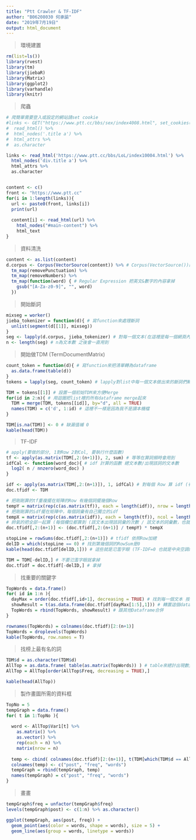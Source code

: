 ```yaml
---
title: "Ptt Crawler & TF-IDF"
author: "B06208030 何承諭"
date: "2019年7月19日"
output: html_document
---
```


> 環境建置

```r
rm(list=ls())
library(rvest)
library(tm)
library(jiebaR)
library(Matrix)
library(ggplot2)
library(varhandle)
library(knitr)
```

> 爬蟲

```r

# 爬簡單需要登入或設定的網站請set cookie
#links <- GET("https://www.ptt.cc/bbs/sex/index4008.html", set_cookies(`over18` = 1)) %>% 
#  read_html() %>%
#  html_nodes('.title a') %>%
#  html_attrs %>%
#  as.character

links <- read_html('https://www.ptt.cc/bbs/LoL/index10004.html') %>%
  html_nodes('div.title a') %>%
  html_attrs %>%
  as.character


content <- c()
front <- "https://www.ptt.cc"
for(i in 1:length(links)){
  url <- paste0(front, links[i])
  print(url)
  
  content[i] <- read_html(url) %>% 
    html_nodes("#main-content") %>%
    html_text
}

```

> 資料清洗

```r
content <- as.list(content)
d.corpus <- Corpus(VectorSource(content)) %>% # Corpus(VectorSource())的input是list
  tm_map(removePunctuation) %>%
  tm_map(removeNumbers) %>%
  tm_map(function(word) { # Regular Expression 把英文&數字的內容拿掉
    gsub("[A-Za-z0-9]", "", word)
  })
```

> 開始斷詞

```r

mixseg = worker()
jieba_tokenizer = function(d){ # 寫function來處理斷詞
  unlist(segment(d[[1]], mixseg))
}
seg <- lapply(d.corpus, jieba_tokenizer) # 對每一個文本(在這裡是每一個網頁內文)執行斷詞函數
n <- length(seg) # n為文本數 之後會一直用到

```

> 開始做TDM (TermDocumentMatrix)

```r
count_token = function(d){ # 寫function來把清單轉為dataframe
  as.data.frame(table(d))
}
tokens = lapply(seg, count_token) # lapply對list中每一個文本做出來的斷詞們轉為dataframe

TDM = tokens[[1]] # 設置一個初始TDM來方便Merge
for(id in 2:n){ # 用迴圈把list裡的所有dataframe merge起來
  TDM = merge(TDM, tokens[[id]], by="d", all = TRUE)
  names(TDM) = c('d', 1:id) # 這裡不一樣是因為我不是讀本機檔 
}

TDM[is.na(TDM)] <- 0 # 缺漏值補 0
kable(head(TDM))
```

> TF-IDF

```r
# apply(要做的部分, 1對Row 2對Col, 要執行什麼函數)
tf <- apply(as.matrix(TDM[,2:(n+1)]), 2, sum) # 等等在算詞頻時會用到
idfCal <- function(word_doc){ # idf 計算的函數 總文本數/出現該詞的文本數
  log2( n / nnzero(word_doc) ) 
}

idf <- apply(as.matrix(TDM[,2:(n+1)]), 1, idfCal) # 對每個 Row 算 idf (有幾Col/幾個不是0)
doc.tfidf <- TDM

# 把剛剛算的tf重複擺在矩陣的Row 有幾個詞擺幾個Row
tempY = matrix(rep(c(as.matrix(tf)), each = length(idf)), nrow = length(idf)) 
# 把剛剛算的idf擺在矩陣中，每個詞彙有自己獨立的idf
tempX = matrix(rep(c(as.matrix(idf)), each = length(tf)), ncol = length(tf), byrow = TRUE)
# 帥氣的把全部一起算 (每個欄位都算到 (該文本出現該詞彙的次數 / 該文本的詞彙數，也就是TF) * 已經算好的idf)
doc.tfidf[,2:(n+1)] <- (doc.tfidf[,2:(n+1)] / tempY) * tempX

stopLine = rowSums(doc.tfidf[,2:(n+1)]) # tfidf 依照Row加總
delID = which(stopLine == 0) # 找到第幾個詞的RowSum是0
kable(head(doc.tfidf[delID,1])) # 這些就是氾濫字眼 (TF-IDF=0 也就是中央空調的部分log(1) = 0)

TDM = TDM[-delID,] # 不要氾濫字眼就拿掉
doc.tfidf = doc.tfidf[-delID,] # 拿掉
```

> 找重要的關鍵字

```r
TopWords = data.frame()
for( id in 1:n ){
  dayMax = order(doc.tfidf[,id+1], decreasing = TRUE) # 找到每一個文本 按照tf-idf大小排序
  showResult = t(as.data.frame(doc.tfidf[dayMax[1:5],1])) # 轉置這個dataframe並且取出前5高的
  TopWords = rbind(TopWords, showResult) # 跟其他Dataframe合併
}

rownames(TopWords) = colnames(doc.tfidf)[2:(n+1)]
TopWords = droplevels(TopWords)
kable(TopWords, row.names = T)

```

> 找榜上最有名的詞

```r
TDM$d = as.character(TDM$d)
AllTop = as.data.frame( table(as.matrix(TopWords)) ) # table來總計出現數量
AllTop = AllTop[order(AllTop$Freq, decreasing = TRUE),]

kable(head(AllTop))

```

> 製作畫圖所需的資料框

```r

TopNo = 5
tempGraph = data.frame()
for( t in 1:TopNo ){
  
  word <- AllTop$Var1[t] %>%
    as.matrix() %>%
    as.vector() %>%
    rep(each = n) %>%
    matrix(nrow = n)
  
  temp <- cbind( colnames(doc.tfidf)[2:(n+1)], t(TDM[which(TDM$d == AllTop$Var1[t]), 2:(n+1)]), word )
  colnames(temp) <- c("post", "freq", "words")
  tempGraph = rbind(tempGraph, temp)
  names(tempGraph) = c("post", "freq", "words")
}

```

> 畫畫

```r
tempGraph$freq = unfactor(tempGraph$freq)
levels(tempGraph$post) <- c(1:n) %>% as.character()

ggplot(tempGraph, aes(post, freq)) + 
  geom_point(aes(color = words, shape = words), size = 5) +
  geom_line(aes(group = words, linetype = words))
```



